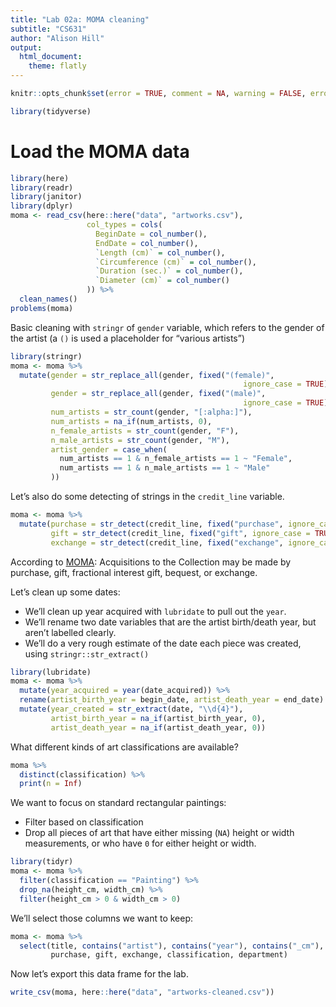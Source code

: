 ```yaml
---
title: "Lab 02a: MOMA cleaning"
subtitle: "CS631"
author: "Alison Hill"
output:
  html_document:
    theme: flatly
---
```


```r
knitr::opts_chunk$set(error = TRUE, comment = NA, warning = FALSE, errors = FALSE, message = FALSE, tidy = FALSE, cache = FALSE)
```

```r
library(tidyverse)
```




# Load the MOMA data

```r
library(here)
library(readr)
library(janitor)
library(dplyr)
moma <- read_csv(here::here("data", "artworks.csv"),
                 col_types = cols(
                   BeginDate = col_number(),
                   EndDate = col_number(),
                   `Length (cm)` = col_number(),
                   `Circumference (cm)` = col_number(),
                   `Duration (sec.)` = col_number(),
                   `Diameter (cm)` = col_number()
                 )) %>% 
  clean_names()
problems(moma)
```

Basic cleaning with `stringr` of `gender` variable, which refers to the gender of the artist (a `()` is used a placeholder for "various artists")

```r
library(stringr)
moma <- moma %>% 
  mutate(gender = str_replace_all(gender, fixed("(female)", 
                                                    ignore_case = TRUE), "F"),
         gender = str_replace_all(gender, fixed("(male)", 
                                                    ignore_case = TRUE), "M"),
         num_artists = str_count(gender, "[:alpha:]"),
         num_artists = na_if(num_artists, 0),
         n_female_artists = str_count(gender, "F"),
         n_male_artists = str_count(gender, "M"),
         artist_gender = case_when(
           num_artists == 1 & n_female_artists == 1 ~ "Female",
           num_artists == 1 & n_male_artists == 1 ~ "Male"
         ))
```


Let's also do some detecting of strings in the `credit_line` variable.

```r
moma <- moma %>% 
  mutate(purchase = str_detect(credit_line, fixed("purchase", ignore_case = TRUE)),
         gift = str_detect(credit_line, fixed("gift", ignore_case = TRUE)),
         exchange = str_detect(credit_line, fixed("exchange", ignore_case = TRUE)))
```

According to [MOMA](https://www.moma.org/momaorg/shared/pdfs/docs/explore/CollectionsMgmtPolicyMoMA_Oct10.pdf):
Acquisitions to the Collection may be made by purchase, gift, fractional interest gift, bequest, or exchange. 

Let's clean up some dates:

- We'll clean up year acquired with `lubridate` to pull out the `year`.
- We'll rename two date variables that are the artist birth/death year, but aren't labelled clearly.
- We'll do a very rough estimate of the date each piece was created, using `stringr::str_extract()`

```r
library(lubridate)
moma <- moma %>% 
  mutate(year_acquired = year(date_acquired)) %>% 
  rename(artist_birth_year = begin_date, artist_death_year = end_date) %>% 
  mutate(year_created = str_extract(date, "\\d{4}"),
         artist_birth_year = na_if(artist_birth_year, 0),
         artist_death_year = na_if(artist_death_year, 0))
```



What different kinds of art classifications are available?

```r
moma %>% 
  distinct(classification) %>% 
  print(n = Inf)
```

We want to focus on standard rectangular paintings:

- Filter based on classification
- Drop all pieces of art that have either missing (`NA`) height or width measurements, or who have `0` for either height or width.

```r
library(tidyr)
moma <- moma %>% 
  filter(classification == "Painting") %>% 
  drop_na(height_cm, width_cm) %>% 
  filter(height_cm > 0 & width_cm > 0)
```

We'll select those columns we want to keep:

```r
moma <- moma %>% 
  select(title, contains("artist"), contains("year"), contains("_cm"),
         purchase, gift, exchange, classification, department)
```


Now let's export this data frame for the lab.
```r
write_csv(moma, here::here("data", "artworks-cleaned.csv"))
```

